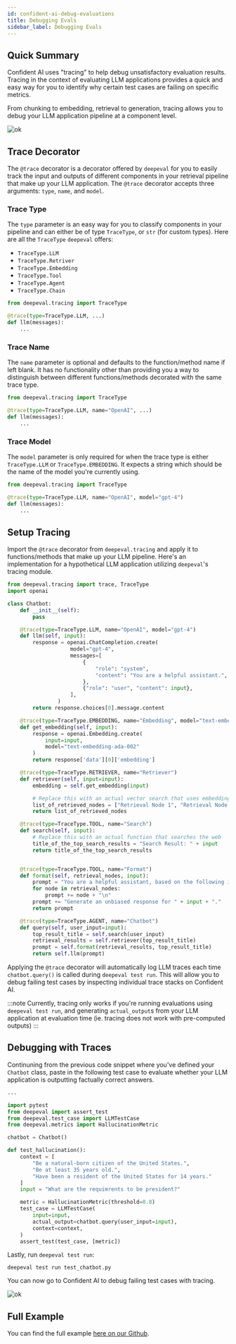 ```yaml
---
id: confident-ai-debug-evaluations
title: Debugging Evals
sidebar_label: Debugging Evals
---
```


## Quick Summary

Confident AI uses "tracing" to help debug unsatisfactory evaluation results. Tracing in the context of evaluating LLM applications provides a quick and easy way for you to identify why certain test cases are failing on specific metrics.

From chunking to embedding, retrieval to generation, tracing allows you to debug your LLM application pipeline at a component level.

![ok](https://d2lsxfc3p6r9rv.cloudfront.net/tracing.png)

## Trace Decorator

The `@trace` decorator is a decorator offered by `deepeval` for you to easily track the input and outputs of different components in your retrieval pipeline that make up your LLM application. The `@trace` decorator accepts three arguments: `type`, `name`, and `model`.

### Trace Type

The `type` parameter is an easy way for you to classify components in your pipeline and can either be of type `TraceType`, or `str` (for custom types). Here are all the `TraceType` `deepeval` offers:

- `TraceType.LLM`
- `TraceType.Retriver`
- `TraceType.Embedding`
- `TraceType.Tool`
- `TraceType.Agent`
- `TraceType.Chain`

```python
from deepeval.tracing import TraceType

@trace(type=TraceType.LLM, ...)
def llm(messages):
    ...
```

### Trace Name

The `name` parameter is optional and defaults to the function/method name if left blank. It has no functionality other than providing you a way to distinguish between different functions/methods decorated with the same trace type.

```python
from deepeval.tracing import TraceType

@trace(type=TraceType.LLM, name="OpenAI", ...)
def llm(messages):
    ...
```

### Trace Model

The `model` parameter is only required for when the trace type is either `TraceType.LLM` or `TraceType.EMBEDDING`. It expects a string which should be the name of the model you're currently using.

```python
from deepeval.tracing import TraceType

@trace(type=TraceType.LLM, name="OpenAI", model="gpt-4")
def llm(messages):
    ...
```

## Setup Tracing

Import the `@trace` decorator from `deepeval.tracing` and apply it to functions/methods that make up your LLM pipeline. Here's an implementation for a hypothetical LLM application utilizing `deepeval`'s tracing module.

```python title="test_chatbot.py"
from deepeval.tracing import trace, TraceType
import openai

class Chatbot:
    def __init__(self):
        pass

    @trace(type=TraceType.LLM, name="OpenAI", model="gpt-4")
    def llm(self, input):
        response = openai.ChatCompletion.create(
                    model="gpt-4",
                    messages=[
                        {
                            "role": "system",
                            "content": "You are a helpful assistant.",
                        },
                        {"role": "user", "content": input},
                    ],
                )
        return response.choices[0].message.content

    @trace(type=TraceType.EMBEDDING, name="Embedding", model="text-embedding-ada-002")
    def get_embedding(self, input):
        response = openai.Embedding.create(
            input=input,
            model="text-embedding-ada-002"
        )
        return response['data'][0]['embedding']

    @trace(type=TraceType.RETRIEVER, name="Retriever")
    def retriever(self, input=input):
        embedding = self.get_embedding(input)

        # Replace this with an actual vector search that uses embedding
        list_of_retrieved_nodes = ["Retrieval Node 1", "Retrieval Node 2"]
        return list_of_retrieved_nodes

    @trace(type=TraceType.TOOL, name="Search")
    def search(self, input):
        # Replace this with an actual function that searches the web
        title_of_the_top_search_results = "Search Result: " + input
        return title_of_the_top_search_results


    @trace(type=TraceType.TOOL, name="Format")
    def format(self, retrieval_nodes, input):
        prompt = "You are a helpful assistant, based on the following information: \n"
        for node in retrieval_nodes:
            prompt += node + "\n"
        prompt += "Generate an unbiased response for " + input + "."
        return prompt

    @trace(type=TraceType.AGENT, name="Chatbot")
    def query(self, user_input=input):
        top_result_title = self.search(user_input)
        retrieval_results = self.retriever(top_result_title)
        prompt = self.format(retrieval_results, top_result_title)
        return self.llm(prompt)
```

Applying the `@trace` decorator will automatically log LLM traces each time `chatbot.query()` is called during `deepeval test run`. This will allow you to debug failing test cases by inspecting individual trace stacks on Confident AI.

:::note
Currently, tracing only works if you're running evaluations using `deepeval test run`, and generating `actual_output`s from your LLM application at evaluation time (ie. tracing does not work with pre-computed outputs)
:::

## Debugging with Traces

Continuning from the previous code snippet where you've defined your `Chatbot` class, paste in the following test case to evaluate whether your LLM application is outputting factually correct answers.

```python title="test_chatbot.py"
...

import pytest
from deepeval import assert_test
from deepeval.test_case import LLMTestCase
from deepeval.metrics import HallucinationMetric

chatbot = Chatbot()

def test_hallucination():
    context = [
        "Be a natural-born citizen of the United States.",
        "Be at least 35 years old.",
        "Have been a resident of the United States for 14 years."
    ]
    input = "What are the requimrents to be president?"

    metric = HallucinationMetric(threshold=0.8)
    test_case = LLMTestCase(
        input=input,
        actual_output=chatbot.query(user_input=input),
        context=context,
    )
    assert_test(test_case, [metric])
```

Lastly, run `deepeval test run`:

```
deepeval test run test_chatbot.py
```

You can now go to Confident AI to debug failing test cases with tracing.

![ok](https://d2lsxfc3p6r9rv.cloudfront.net/confident-tracing.gif)

## Full Example

You can find the full example [here on our Github](https://github.com/confident-ai/deepeval/blob/main/examples/tracing/test_chatbot.py).
